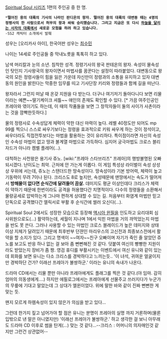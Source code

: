 [[Spiritual Soul 시리즈]] 1편의 주인공 중 한 명.

 *'''떨어진 용의 대륙의 기사의 나라인 판디온의 왕자. 떨어진 용의 대륙의 대변동 때는 4명의 정령사의 한 사람으로서 허무의 왕과 싸워 승리했습니다. 그리고 지금은 또 다시 [[하늘을 달리는 사자의 대륙]]에서 새로운 모험을 하려 하고 있습니다.'''
 -SS2 캐릭터 소개에서 발췌

성우는 [오리카사 아이], 한국어판 성우는 [[최수민]]

나이는 14세로 주인공들 중 막내노릇을 톡톡히 하고 있다.

남색 머리칼과 눈의 소년. 침착한 성격. 정령기사의 왕국 판테온의 왕자. 속성이 물속성인 탓인지 기사왕국의 왕자이면서 마법사를 꿈꾼다는 설정이 따라붙었다. 대변동으로 왕국의 모든 정령사들이 힘을 잃은 가운데 자신만이 정령과의 소통을 유지하고 있자 대변동의 원인을 밝힌다는 막중한 임무를 띠고 기사단장 키리와 정령들과 함께 길을 떠난다.

왕자라서 그런지 떠날 때 온갖 지원을 다 받는다. 더구나 여기저기 돌아다니다 보면 리물이라는 예쁜~~딸기케이크 셔틀~~ 애인의 존재도 확인할 수 있다. [* 가끔 여주인공인 프레아와 엮이기도 하는데, 이 때의 작품들을 보면 그 창작자들이 둘의 사이가 사촌이라는 것을 깜빡한듯하다.]

물의 정령사로 수속성답게 체력이 약한 대신 마력이 높다. 레벨 40정도만 되어도 mp 99를 찍으니 스스로 싸우기보다는 정령을 효과적으로 키워 싸우게 하는 것이 정석이고, 싸우더라도 직접전투보다는 마법을 활용하는 것이 유리하다. 특이점이라면 자신의 속성인 수속성 마법이 없고 땅과 불계열 마법으로 가득하다. 심지어 궁극마법도 크로스 블리자드가 아니라 켐벨 플레어(...).

대척하는 사천왕은 용기사 쥬노. [wiki:"프레아 스타브리즈" 프레아]의 행방불명된 오빠 되시겠다. 난이도는 최악. 근처에 안 가는게 이롭다. 이 게임 특성상 라이벌이 속성 상성상 우위에 서는데, 쥬노는 스탠더드한 땅속성이다. 땅속성이라 기본 방어력, 체력이 높고 기동력이 무려 7이나 된다. 크리스도 8로 높지만, 속성때문에 맨땅에서는 속도가 떨어져서 '''방해물이 없다면 순식간에 달려들어 끔살.''' 데미지도 평균 이상인데다 크리스가 체력이 약하기 때문에 한번이라도 공격을 허용했다간 치명적이다. 
다수의 정령들을 소환해서 물량공세로 압박하는게 그나마 편하게 상대할 수 있는 길. 처음부터 화염계 마법만 믿고 단독으로 공격했다간 엘릭서로 부활 후 순식간에 썰러 오신다(...).

Spiritual Soul 2에서도 성장한 모습으로 등장해 [[액시아 윈필]]을 인도하고 요리대회 심사위원으로도(...) 활약하는데, 세월이 지나며 1에서 익힌 마법을 거의 까먹었는지 마법을 반도 못 쓴다. 그러나 사용할 수 있는 마법인 크로스 블레이드가 높은 데미지와 상태이상 지체가 달려있기 때문에 최후반부 던젼인 마리우스의 고신전과 최종보스전에서 활약을 할 소지가 있다. 그리고 명색이 ~~여자~~친구 오빠이며 자기가 죽인 줄 알았던 쥬노를 보고도 반응 하나 없는 걸 보아 좀 뻔뻔해진 것 같다. 덧붙여 여신의 빵빵한 지원이라도 받았는지 장비가 좀 짱. 영검 휴디를 부활시키는 이벤트에서 여신 유니와 같이 있는데 회화를 보면 유니는 다소 크리스를 경박하다고 느끼는듯.. '이 녀석, 귀여운 얼굴이지만 경박하단 건가? 이래선 프레아가 불쌍하군.' 이라는 유니의 속내가 나온다.

드라마 CD에서는 리물 뿐만 아니라 프레아에게도 플래그를 찍은 것 같다.(야 임마. 감히 엄마의 의동생에게....) 하지만 에필로그에서는 프레아에게 선물주고 쓰러지다가 누군가의 무릎에 기대고 말았는데 그 상대가 엘윈이었다. 위에 말한 바와 같이 진짜 뻔뻔한 게 맞는 듯.

왠지 모르게 하렘속성이 있지 않은가 의심을 받고 있다...

그런데 한가지 짚고 넘어가야 할 점은 유니는 분명이 프레아의 실명 까지 거론하며(물론 입밖으로 낸 말은 아니였지만) '이래선 프레아가 불쌍하군.' 하고 생각한 걸 보니 아무래도 드라마 CD 이후로 썸을 탄게(...) 맞는 것 같다...--크리스 : 어머니의 의자매인것 같지만 그런건 상관없어--
